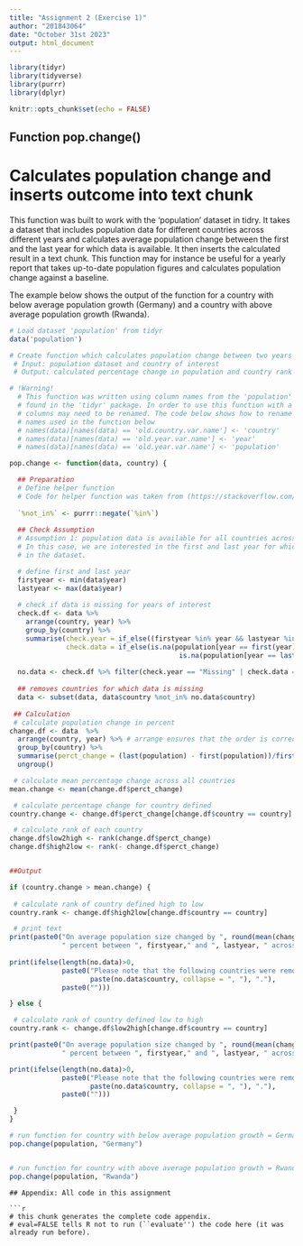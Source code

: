```yaml
---
title: "Assignment 2 (Exercise 1)"
author: "201843064"
date: "October 31st 2023"
output: html_document
---
```


```r
library(tidyr)
library(tidyverse)
library(purrr)
library(dplyr)

knitr::opts_chunk$set(echo = FALSE) 
```

## Function pop.change()
# Calculates population change and inserts outcome into text chunk
This function was built to work with the 'population' dataset in tidry. It takes a dataset that includes population data for different countries across different years and calculates average population change between the first and the last year for which data is available. It then inserts the calculated result in a text chunk. This function may for instance be useful for a yearly report that takes up-to-date population figures and calculates population change against a baseline.

The example below shows the output of the function for a country with below average population growth (Germany) and a country with above average population growth (Rwanda).

```r
# Load dataset 'population' from tidyr
data('population')

# Create function which calculates population change between two years and prints text
 # Input: population dataset and country of interest
 # Output: calculated percentage change in population and country rank inside text snippet

# !Warning!
  # This function was written using column names from the 'population' dataset
  # found in the 'tidyr' package. In order to use this function with a different dataset some
  # columns may need to be renamed. The code below shows how to rename columns to match the
  # names used in the function below
  # names(data)[names(data) == 'old.country.var.name'] <- 'country'
  # names(data)[names(data) == 'old.year.var.name'] <- 'year'
  # names(data)[names(data) == 'old.year.var.name'] <- 'population'

pop.change <- function(data, country) {

  ## Preparation
  # Define helper function
  # Code for helper function was taken from (https://stackoverflow.com/questions/5831794/opposite-of-in-exclude-rows-with-values-specified-in-a-vector)
  
  `%not_in%` <- purrr::negate(`%in%`)
  
  ## Check Assumption
  # Assumption 1: population data is available for all countries across the years of interest.
  # In this case, we are interested in the first and last year for which data is available
  # in the dataset.

  # define first and last year 
  firstyear <- min(data$year)
  lastyear <- max(data$year)
  
  # check if data is missing for years of interest
  check.df <- data %>%
    arrange(country, year) %>% 
    group_by(country) %>%
    summarise(check.year = if_else((firstyear %in% year && lastyear %in% year), 'Complete','Missing'),
              check.data = if_else(is.na(population[year == first(year)])|
                                          is.na(population[year == last(year)]), 'Missing','Complete' ))
  
  no.data <- check.df %>% filter(check.year == "Missing" | check.data == "Missing") 
  
  ## removes countries for which data is missing 
  data <- subset(data, data$country %not_in% no.data$country)
  
 ## Calculation   
 # calculate population change in percent
change.df <- data  %>%
  arrange(country, year) %>% # arrange ensures that the order is correct (earlier to later years)
  group_by(country) %>%
  summarise(perct_change = (last(population) - first(population))/first(population)*100) %>%
  ungroup()

 # calculate mean percentage change across all countries 
mean.change <- mean(change.df$perct_change)

 # calculate percentage change for country defined
country.change <- change.df$perct_change[change.df$country == country]

 # calculate rank of each country 
change.df$low2high <- rank(change.df$perct_change)
change.df$high2low <- rank(- change.df$perct_change)


##Output

if (country.change > mean.change) {
  
 # calculate rank of country defined high to low
country.rank <- change.df$high2low[change.df$country == country]

 # print text
print(paste0("On average population size changed by ", round(mean(change.df$perct_change), 2),
             " percent between ", firstyear," and ", lastyear, " across the countries in the dataset.", " At ", round(country.change,2)," percent population change ", country ," was ", round((country.change - mean.change),2) ," percent above the average. This places ", country," as the country with the ", country.rank, ". largest increase in population numbers."))
  
print(ifelse(length(no.data)>0,
             paste0("Please note that the following countries were removed due to missing data: ",
                    paste(no.data$country, collapse = ", "), "."),
             paste0("")))

} else {

 # calculate rank of country defined low to high
country.rank <- change.df$low2high[change.df$country == country]

print(paste0("On average population size changed by ", round(mean(change.df$perct_change), 2),
             " percent between ", firstyear," and ", lastyear, " across the countries in the dataset.", " At ", round(country.change,2)," percent population change ", country ," was ", round((country.change - mean.change),2) ," percent below the average. This places ", country," as the country with the ", country.rank, ". lowest increase in population numbers."))

print(ifelse(length(no.data)>0,
             paste0("Please note that the following countries were removed due to missing data: ",
                    paste(no.data$country, collapse = ", "), "."),
             paste0("")))

 }
}

# run function for country with below average population growth = Germany 
pop.change(population, "Germany")


# run function for country with above average population growth = Rwanda
pop.change(population, "Rwanda")


```
```
## Appendix: All code in this assignment

```r
# this chunk generates the complete code appendix. 
# eval=FALSE tells R not to run (``evaluate'') the code here (it was already run before).
```
